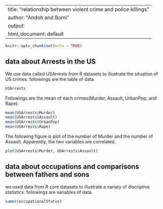
---
title: "relationship between violent crime and police killings"
author: "Andoh and Bomi"
output:
  html_document: default
---

```r
knitr::opts_chunk$set(echo = TRUE)
```

## data about Arrests in the US

We use data called USArrests from R datasets to illustrate the situation of US crimes.
followings are the table of data.

```r
USArrests
```

Followings are the mean of each crimes(Murder, Assault, UrbanPop, and Rape).
```r
mean(USArrests$Murder)
mean(USArrests$Assault)
mean(USArrests$UrbanPop)
mean(USArrests$Rape)
```

The following figure is plot of the number of Murder and the number of Assault.
Apparently, the two variables are correlated.
```r
plot(USArrests$Murder, USArrests$Assault)
```
## data about occupations and comparisons between fathers and sons

we used data from R core datasets to illustrate a variaty of discriptive statistics.
followings are variables of data.

```r
names(occupationalStatus)
```
